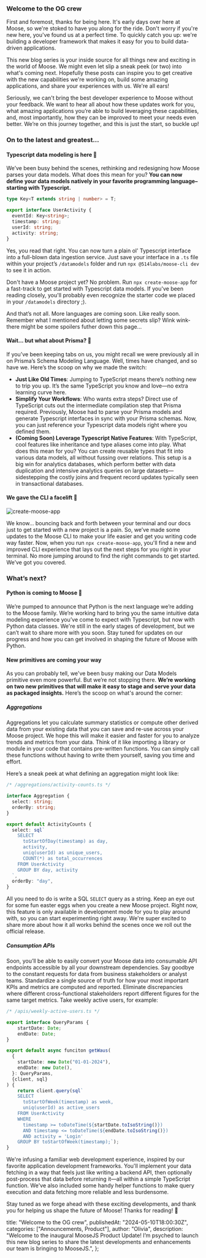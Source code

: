 ### Welcome to the OG crew

First and foremost, thanks for being here. It's early days over here at Moose, so we're stoked to have you along for the ride. Don't worry if you're new here, you've found us at a perfect time. To quickly catch you up: we're building a developer framework that makes it easy for you to build data-driven applications.

This new blog series is your inside source for all things new and exciting in the world of Moose. We might even let slip a sneak peek (or two) into what's coming next. Hopefully these posts can inspire you to get creative with the new capabilities we're working on, build some amazing applications, and share your experiences with us. We're all ears!

Seriously, we can't bring the best developer experience to Moose without your feedback. We want to hear all about how these updates work for you, what amazing applications you’re able to build leveraging these capabilities, and, most importantly, how they can be improved to meet your needs even better. We’re on this journey together, and this is just the start, so buckle up!

### On to the latest and greatest...

#### Typescript data modeling is here 🚀

We’ve been busy behind the scenes, rethinking and redesigning how Moose parses your data models. What does this mean for you? **You can now define your data models natively in your favorite programming language– starting with Typescript.**

```typescript
type Key<T extends string | number> = T;

export interface UserActivity {
  eventId: Key<string>;
  timestamp: string;
  userId: string;
  activity: string;
}
```

Yes, you read that right. You can now turn a plain ol' Typescript interface into a full-blown data ingestion service. Just save your interface in a `.ts` file within your project’s `/datamodels` folder and run `npx @514labs/moose-cli dev` to see it in action.

Don't have a Moose project yet? No problem.
Run `npx create-moose-app` for a fast-track to get started with Typescript data models. If you've been reading closely, you'll probably even recognize the starter code we placed in your `/datamodels` directory ;).

And that’s not all.
More languages are coming soon. Like really soon. Remember what I mentioned about letting some secrets slip? Wink wink- there might be some spoilers futher down this page...

#### Wait... but what about Prisma? 🤔

If you’ve been keeping tabs on us, you might recall we were previously all in on Prisma’s Schema Modeling Language. Well, times have changed, and so have we. Here’s the scoop on why we made the switch:

- **Just Like Old Times**: Jumping to TypeScript means there’s nothing new to trip you up. It’s the same TypeScript you know and love—no extra learning curve here.
- **Simplify Your Workflows**: Who wants extra steps? Direct use of TypeScript cuts out the intermediate compilation step that Prisma required. Previously, Moose had to parse your Prisma models and generate Typescript interfaces in sync with your Prisma schemas. Now, you can just reference your Typescript data models right where you defined them.
- **(Coming Soon) Leverage Typescript Native Features**: With TypeScript, cool features like inheritance and type aliases come into play. What does this mean for you? You can create reusable types that fit into various data models, all without fussing over relations. This setup is a big win for analytics databases, which perform better with data duplication and intensive analytics queries on large datasets—sidestepping the costly joins and frequent record updates typically seen in transactional databases.

#### We gave the CLI a facelift 🎨

![create-moose-app](/images/posts/product-update/1/create-moose-app.png)

We know... bouncing back and forth between your terminal and our docs just to get started with a new project is a pain. So, we’ve made some updates to the Moose CLI to make your life easier and get you writing code way faster. Now, when you run `npx create-moose-app`, you'll find a new and improved CLI experience that lays out the next steps for you right in your terminal. No more jumping around to find the right commands to get started. We’ve got you covered.

### What’s next?

#### Python is coming to Moose 🐍

We’re pumped to announce that Python is the next language we’re adding to the Moose family. We’re working hard to bring you the same intuitive data modeling experience you’ve come to expect with Typescript, but now with Python data classes. We're still in the early stages of development, but we can’t wait to share more with you soon. Stay tuned for updates on our progress and how you can get involved in shaping the future of Moose with Python.

#### New primitives are coming your way

As you can probably tell, we've been busy making our Data Models primitive even more powerful. But we’re not stopping there. **We’re working on two new primitives that will make it easy to stage and serve your data as packaged insights.** Here’s the scoop on what's around the corner:

##### Aggregations

Aggregations let you calculate summary statistics or compute other derived data from your existing data that you can save and re-use across your Moose project. We hope this will make it easier and faster for you to analyze trends and metrics from your data. Think of it like importing a library or module in your code that contains pre-written functions. You can simply call these functions without having to write them yourself, saving you time and effort.

Here’s a sneak peek at what defining an aggregation might look like:

```typescript
/* /aggregations/activity-counts.ts */

interface Aggregation {
  select: string;
  orderBy: string;
}

export default ActivityCounts {
  select: sql`
    SELECT
      toStartOfDay(timestamp) as day,
      activity,
      uniq(userId) as unique_users,
      COUNT(*) as total_occurrences
    FROM UserActivity
    GROUP BY day, activity
  `,
  orderBy: "day",
}

```

All you need to do is write a SQL `SELECT` query as a string. Keep an eye out for some fun easter eggs when you create a new Moose project. Right now, this feature is only available in development mode for you to play around with, so you can start experimenting right away. We're super excited to share more about how it all works behind the scenes once we roll out the official release.

##### Consumption APIs

Soon, you’ll be able to easily convert your Moose data into consumable API endpoints accessible by all your downstream dependencies. Say goodbye to the constant requests for data from business stakeholders or analyst teams. Standardize a single source of truth for how your most important KPIs and metrics are computed and reported. Eliminate discrepancies where different cross-functional stakeholders report different figures for the same target metrics. Take weekly active users, for example:

```typescript
/* /apis/weekly-active-users.ts */

export interface QueryParams {
	startDate: Date;
	endDate: Date;
}

export default async funciton getWaus(
  {
    startDate: new Date("01-01-2024"),
    endDate: new Date(),
  }: QueryParams,
  {client, sql}
) {
	return client.query(sql`
    SELECT
      toStartOfWeek(timestamp) as week,
      uniq(userId) as active_users
    FROM UserActivity
    WHERE
      timestamp >= toDateTime(${startDate.toIsoString()})
      AND timestamp <= toDateTime(${endDate.toIsoString()})
      AND activity = 'Login'
    GROUP BY toStartOfWeek(timestamp);`);
}
```

We're infusing a familiar web development experience, inspired by our favorite application development frameworks. You'll implement your data fetching in a way that feels just like writing a backend API, then optionally post-process that data before returning it—all within a simple TypeScript function. We've also included some handy helper functions to make query execution and data fetching more reliable and less burdensome.

Stay tuned as we forge ahead with these exciting developments, and thank you for helping us shape the future of Moose! Thanks for reading! 🦌

  title: "Welcome to the OG crew",
  publishedAt: "2024-05-10T18:00:30Z",
  categories: ["Announcements, Product"],
  author: "Olivia",
  description:
    "Welcome to the inaugural MooseJS Product Update! I’m psyched to launch this new blog series to share the latest developments and enhancements our team is bringing to MooseJS.",
};
